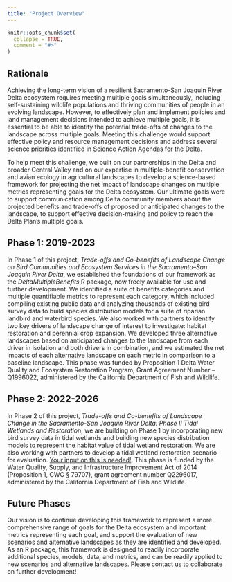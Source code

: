 ```yaml
---
title: "Project Overview"
---
```


```r
knitr::opts_chunk$set(
  collapse = TRUE,
  comment = "#>"
)
```

## Rationale

Achieving the long-term vision of a resilient Sacramento-San Joaquin River Delta ecosystem requires meeting multiple goals simultaneously, including self-sustaining wildlife populations and thriving communities of people in an evolving landscape. However, to effectively plan and implement policies and land management decisions intended to achieve multiple goals, it is essential to be able to identify the potential trade-offs of changes to the landscape across multiple goals. Meeting this challenge would support effective policy and resource management decisions and address several science priorities identified in Science Action Agendas for the Delta.

To help meet this challenge, we built on our partnerships in the Delta and broader Central Valley and on our expertise in multiple-benefit conservation and avian ecology in agricultural landscapes to develop a science-based framework for projecting the net impact of landscape changes on multiple metrics representing goals for the Delta ecosystem. Our ultimate goals were to support communication among Delta community members about the projected benefits and trade-offs of proposed or anticipated changes to the landscape, to support effective decision-making and policy to reach the Delta Plan’s multiple goals. 

## Phase 1: 2019-2023

In Phase 1 of this project, *Trade-offs and Co-benefits of Landscape Change on Bird Communities and Ecosystem Services in the Sacramento–San Joaquin River Delta*, we established the foundations of our framework as the *DeltaMultipleBenefits* R package, now freely available for use and further development. We identified a suite of benefits categories and multiple quantifiable metrics to represent each category, which included compiling existing public data and analyzing thousands of existing bird survey data to build species distribution models for a suite of riparian landbird and waterbird species. We also worked with partners to identify two key drivers of landscape change of interest to investigate: habitat restoration and perennial crop expansion. We developed three alternative landscapes based on anticipated changes to the landscape from each driver in isolation and both drivers in combination, and we estimated the net impacts of each alternative landscape on each metric in comparison to a baseline landscape. This phase was funded by Proposition 1 Delta Water Quality and Ecosystem Restoration Program, Grant Agreement Number – Q1996022, administered by the California Department of Fish and Wildlife.

## Phase 2: 2022-2026

In Phase 2 of this project, *Trade-offs and Co-benefits of Landscape Change in the Sacramento-San Joaquin River Delta: Phase II Tidal Wetlands and Restoration*, we are building on Phase 1 by incorporating new bird survey data in tidal wetlands and building new species distribution models to represent the habitat value of tidal wetland restoration. We are also working with partners to develop a tidal wetland restoration scenario for evaluation. [Your input on this is needed!](articles/tidal_wetland_restoration.html). This phase is funded by the Water Quality, Supply, and Infrastructure Improvement Act of 2014 (Proposition 1, CWC § 79707), grant agreement number Q2296017, administered by the California Department of Fish and Wildlife.

## Future Phases

Our vision is to continue developing this framework to represent a more comprehensive range of goals for the Delta ecosystem and important metrics representing each goal, and support the evaluation of new scenarios and alternative landscapes as they are identified and developed. As an R package, this framework is designed to readily incorporate additional species, models, data, and metrics, and can be readily applied to new scenarios and alternative landscapes. Please contact us to collaborate on further development!
